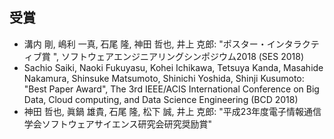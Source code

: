 ## 受賞

* 溝内 剛, 嶋利 一真, 石尾 隆, 神田 哲也, 井上 克郎: 
  "ポスター・インタラクティブ賞 ", 
  ソフトウェアエンジニアリングシンポジウム2018 (SES 2018)
* Sachio Saiki, Naoki Fukuyasu, Kohei Ichikawa, Tetsuya Kanda, Masahide Nakamura, Shinsuke Matsumoto, Shinichi Yoshida, Shinji Kusumoto:
  "Best Paper Award",
  The 3rd IEEE/ACIS International Conference on Big Data, Cloud computing, and Data Science Engineering (BCD 2018)
* 神田 哲也, 眞鍋 雄貴, 石尾 隆, 松下 誠, 井上 克郎: 
  "平成23年度電子情報通信学会ソフトウェアサイエンス研究会研究奨励賞"